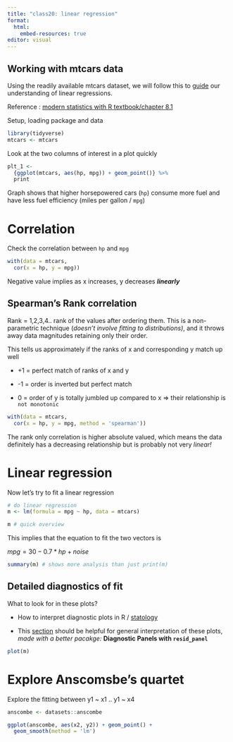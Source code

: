 ```yaml
---
title: "class20: linear regression"
format: 
  html:
    embed-resources: true
editor: visual
---
```


## Working with mtcars data

Using the readily available mtcars dataset, we will follow this to [guide](https://modernstatisticswithr.com/regression.html#linearmodels) our understanding of linear regressions.

Reference : [modern statistics with R textbook/chapter 8.1](https://modernstatisticswithr.com/regression.html#linearmodels)

Setup, loading package and data

```r
library(tidyverse)
mtcars <- mtcars
```

Look at the two columns of interest in a plot quickly

```r
plt_1 <- 
  {ggplot(mtcars, aes(hp, mpg)) + geom_point()} %>% 
  print
```

Graph shows that higher horsepowered cars (`hp`) consume more fuel and have less fuel efficiency (miles per gallon / `mpg`)

# Correlation

Check the correlation between `hp` and `mpg`

```r
with(data = mtcars,
  cor(x = hp, y = mpg))
```

Negative value implies as x increases, y decreases ***linearly***

## Spearman's Rank correlation

Rank = 1,2,3,4.. rank of the values after ordering them. This is a non-parametric technique (*doesn't involve fitting to distributions)*, and it throws away data magnitudes retaining only their order.

This tells us approximately if the ranks of x and corresponding y match up well

-   +1 = perfect match of ranks of x and y

-   -1 = order is inverted but perfect match

-    0 = order of y is totally jumbled up compared to x =\> their relationship is `not monotonic`

```r
with(data = mtcars,
  cor(x = hp, y = mpg, method = 'spearman'))
```

The rank only correlation is higher absolute valued, which means the data definitely has a decreasing relationship but is probably not very *linear!*

# Linear regression

Now let's try to fit a linear regression

```r

# do linear regression
m <- lm(formula = mpg ~ hp, data = mtcars)

m # quick overview
```

This implies that the equation to fit the two vectors is

$mpg = 30 - 0.7 * hp + noise$

```r
summary(m) # shows more analysis than just print(m)
```

## Detailed diagnostics of fit

What to look for in these plots?

-   How to interpret diagnostic plots in R / [statology](https://www.statology.org/diagnostic-plots-in-r/)

-   This [section](https://cran.r-project.org/web/packages/ggResidpanel/vignettes/introduction.html) should be helpful for general interpretation of these plots, *made with a better pacakge:* **Diagnostic Panels with `resid_panel`**

```r

plot(m)
```

# Explore Anscomsbe's quartet

Explore the fitting between y1 \~ x1 .. y1 \~ x4

```r

anscombe <- datasets::anscombe
```

```r

ggplot(anscombe, aes(x2, y2)) + geom_point() + 
  geom_smooth(method = 'lm')
```
